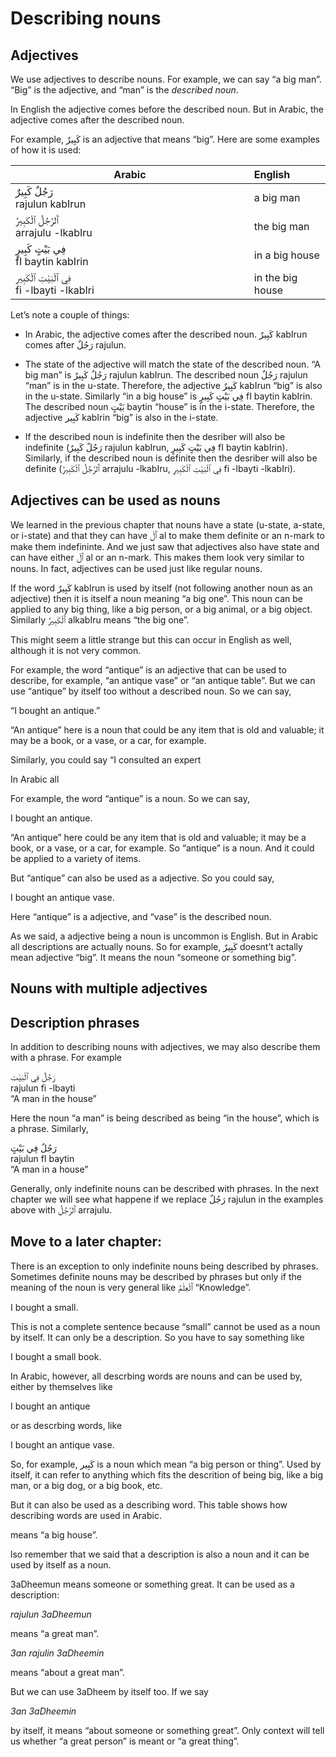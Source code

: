 # Describing nouns

## Adjectives

We use adjectives to describe nouns. For example, we can say "a big man". "Big" is the adjective, and "man" is the _described noun_.

In English the adjective comes before the described noun. But in Arabic, the adjective comes after the described noun. 

For example, [كَبِيرٌ]{lang=ar dir=rtl} is an adjective that means "big". Here are some examples of how it is used:

| Arabic     | English
|-------------------------------------------------------|:-----------------|
| [رَجُلٌ كَبِيرٌ]{.ar}<br>[rajulun kabIrun]{.trn}            | a big man        |
| [ٱَلرَّجُلُ ٱلْكَبِيرُ]{.ar}<br>[arrajulu -lkabIru]{.trn}      | the big man      |
| [فِي بَيْتٍ كَبِيرٍ]{.ar}<br>[fI baytin kabIrin]{.trn}       | in a big house   |
| [فِي ٱلْبَيْتِ ٱلْكَبِيرِ]{.ar}<br>[fi -lbayti -lkabIri]{.trn} | in the big house |


Let's note a couple of things:

+ In Arabic, the adjective comes after the described noun. [كَبِيرٌ]{.ar} [kabIrun]{.trn} comes after [رَجُلٌ]{.ar} [rajulun]{.trn}.

+ The state of the adjective  will match the state of the described noun. "A big man" is [رَجُلٌ كَبِيرٌ]{.ar} [rajulun kabIrun]{.trn}. The described noun [رَجُلٌ]{.ar} [rajulun]{.trn} "man" is in the u-state. Therefore, the adjective [كَبِيرٌ]{.ar} [kabIrun]{.trn} "big" is also in the u-state. Similarly "in a big house" is [فِي بَيْتٍ كَبِيرٍ]{.ar} [fI baytin kabIrin]{.trn}. The described noun [بَيْتٍ]{.ar} [baytin]{.trn} "house" is in the i-state. Therefore, the adjective [كَبِير]{.ar} [kabIrin]{.trn} "big" is also in the i-state. 

+ If the described noun is indefinite then the desriber will also be indefinite ([رَجُلٌ كَبِيرٌ]{.ar} [rajulun kabIrun]{.trn}, [فِي بَيْتٍ كَبِيرٍ]{.ar} [fI baytin kabIrin]{.trn}). Similarly, if the described noun is definite then the desriber will also be definite ([ٱَلرَّجُلُ ٱلْكَبِيرُ]{.ar} [arrajulu -lkabIru]{.trn}, [فِي ٱلْبَيْتِ ٱلْكَبِيرِ]{.ar} [fi -lbayti -lkabIri]{.trn}).

## Adjectives can be used as nouns

We learned in the previous chapter that nouns have a state (u-state, a-state, or i-state) and that they can have [ٱَلْ]{.ar} [al]{.trn} to make them definite or an [n]{.trn}-mark to make them indefininte. And we just saw that adjectives also have state and can have either [ٱَلْ]{.ar} [al]{.trn} or an [n]{.trn}-mark. This makes them look very similar to nouns. In fact, adjectives can be used just like regular nouns.

If the word [كَبِيرٌ]{.ar} [kabIrun]{.trn} is used by itself (not following another noun as an adjective) then it is itself a noun meaning "a big one". This noun can be applied to any big thing, like a big person, or a big animal, or a big object. Similarly [ٱَلْكَبِيرُ]{.ar} [alkabIru]{.trn} means "the big one". 

This might seem a little strange but this can occur in English as well, although it is not very common. 

For example, the word "antique" is an adjective that can be used to describe, for example, "an antique vase" or "an antique table". But we can use "antique" by itself too without a described noun. So we can say,

"I bought an antique."

"An antique" here is a noun that could be any item that is old and valuable; it may be a book, or a vase, or a car, for example.

Similarly, you could say "I consulted an expert

In Arabic all

For example, the word "antique" is a noun. So we can say,

I bought an antique.

"An antique" here could be any item that is old and valuable; it may be a book, or a vase, or a car, for example. So "antique" is a noun. And it could be applied to a variety of items.

But "antique" can also be used as a adjective. So you could say,

I bought an antique vase.

Here "antique" is a adjective, and "vase" is the described noun.

As we said, a adjective being a noun is uncommon is English. But in Arabic all descriptions are actually nouns. So for example, [كَبِيرٌ]{.ar} doesnt't actally mean adjective "big". It means the noun "someone or something big".

## Nouns with multiple adjectives

## Description phrases

In addition to describing nouns with adjectives, we may also describe them with a phrase. For example

[رَجُلٌ فِي ٱلْبَيْتِ]{.ar}  
[rajulun fi -lbayti]{.trn}  
"A man in the house"

Here the noun "a man" is being described as being "in the house", which is a phrase. Similarly,

[رَجُلٌ فِي بَيْتٍ]{.ar}  
[rajulun fI baytin]{.trn}  
"A man in a house"

Generally, only indefinite nouns can be described with  phrases. In the next chapter we will see what happene if we replace [رَجُلٌ]{.ar} [rajulun]{.trn} in the examples above with [ٱَلرَّجُلُ]{.ar} [arrajulu]{.trn}.

## Move to a later chapter:

There is an exception to only indefinite nouns being described by phrases. Sometimes definite nouns may be described by phrases but only if the meaning of the noun is very general like [ٱَلْعِلْمُ]{.ar} "Knowledge".


I bought a small.

This is not a complete sentence because "small" cannot be used as a noun by itself. It can only be a description. So you have to say something like

I bought a small book.

In Arabic, however, all descrbing words are nouns and can be used by, either by themselves like

I bought an antique

or as descrbing words, like

I bought an antique vase.

So, for example, [كَبِير]{lang=ar dir=rtl} is a noun which mean "a big person or thing". Used by itself, it can refer to anything which fits the descrition of being big, like a big man, or a big dog, or a big book, etc.

But it can also be used as a describing word. This table shows how describing words are used in Arabic.


means "a big house".

lso remember that we said that a description is also a noun and it can be used by itself as a noun.

3aDheemun means someone or something great. It can be used as a description:

_rajulun 3aDheemun_ 

means "a great man".

_3an rajulin 3aDheemin_ 

means "about a great man".

But we can use 3aDheem by itself too. If we say

_3an 3aDheemin_

by itself, it means "about someone or something great". Only context will tell us whether "a great person" is meant or "a great thing".


